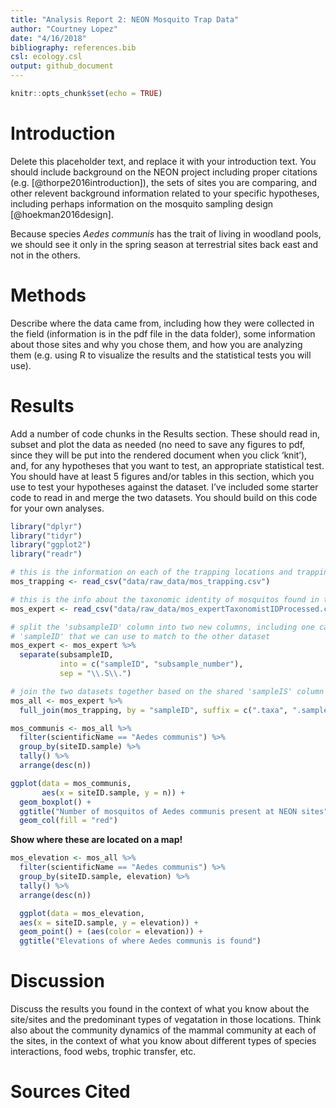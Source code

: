 ```yaml
---
title: "Analysis Report 2: NEON Mosquito Trap Data"
author: "Courtney Lopez"
date: "4/16/2018"
bibliography: references.bib
csl: ecology.csl
output: github_document
---
```


```r
knitr::opts_chunk$set(echo = TRUE)
```

# Introduction

Delete this placeholder text, and replace it with your introduction text. You should include background on the NEON project including proper citations (e.g. [@thorpe2016introduction]), the sets of sites you are comparing, and other relevent background information related to your specific hypotheses, including perhaps information on the mosquito sampling design [@hoekman2016design].


Because species *Aedes communis* has the trait of living in woodland pools, we should see it only in the spring season at terrestrial sites back east and not in the others.


# Methods

Describe where the data came from, including how they were collected in the field (information is in the pdf file in the data folder), some information about those sites and why you chose them, and how you are analyzing them (e.g. using R to visualize the results and the statistical tests you will use).

# Results

Add a number of code chunks in the Results section. These should read in, subset and plot the data as needed (no need to save any figures to pdf, since they will be put into the rendered document when you click 'knit'), and, for any hypotheses that you want to test, an appropriate statistical test. You should have at least 5 figures and/or tables in this section, which you use to test your hypotheses against the dataset. I've included some starter code to read in and merge the two datasets. You should build on this code for your own analyses.

```r
library("dplyr")
library("tidyr")
library("ggplot2")
library("readr")
```

```r
# this is the information on each of the trapping locations and trapping events
mos_trapping <- read_csv("data/raw_data/mos_trapping.csv")

# this is the info about the taxonomic identity of mosquitos found in the traps
mos_expert <- read_csv("data/raw_data/mos_expertTaxonomistIDProcessed.csv")
```

```r
# split the 'subsampleID' column into two new columns, including one called
# 'sampleID' that we can use to match to the other dataset
mos_expert <- mos_expert %>%
  separate(subsampleID,
           into = c("sampleID", "subsample_number"),
           sep = "\\.S\\.")

# join the two datasets together based on the shared 'sampleIS' column
mos_all <- mos_expert %>%
  full_join(mos_trapping, by = "sampleID", suffix = c(".taxa", ".sample"))
```

```r
mos_communis <- mos_all %>%
  filter(scientificName == "Aedes communis") %>%
  group_by(siteID.sample) %>%
  tally() %>%
  arrange(desc(n))
```

```r
ggplot(data = mos_communis,
       aes(x = siteID.sample, y = n)) +
  geom_boxplot() +
  ggtitle("Number of mosquitos of Aedes communis present at NEON sites") +
  geom_col(fill = "red")
```

**Show where these are located on a map!**

```r
mos_elevation <- mos_all %>%
  filter(scientificName == "Aedes communis") %>%
  group_by(siteID.sample, elevation) %>%
  tally() %>%
  arrange(desc(n))
```

```r
  ggplot(data = mos_elevation,
  aes(x = siteID.sample, y = elevation)) +
  geom_point() + (aes(color = elevation)) +
  ggtitle("Elevations of where Aedes communis is found")
```




# Discussion

Discuss the results you found in the context of what you know about the site/sites and the predominant types of vegatation in those locations. Think also about the community dynamics of the mammal community at each of the sites, in the context of what you know about different types of species interactions, food webs, trophic transfer, etc.

# Sources Cited

